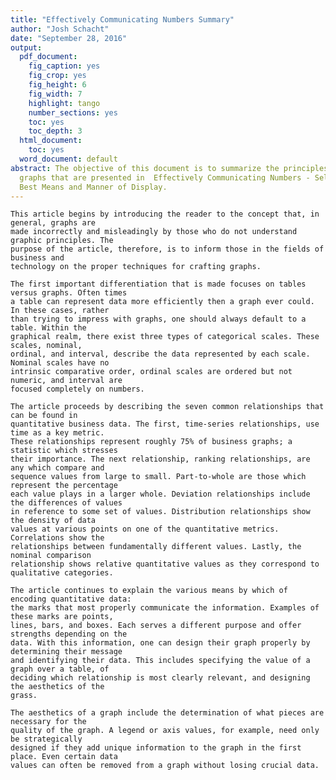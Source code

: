 ```yaml
---
title: "Effectively Communicating Numbers Summary"
author: "Josh Schacht"
date: "September 28, 2016"
output:
  pdf_document:
    fig_caption: yes
    fig_crop: yes
    fig_height: 6
    fig_width: 7
    highlight: tango
    number_sections: yes
    toc: yes
    toc_depth: 3
  html_document:
    toc: yes
  word_document: default
abstract: The objective of this document is to summarize the principles of crafting
  graphs that are presented in  Effectively Communicating Numbers - Selecting the
  Best Means and Manner of Display.
---
```

	This article begins by introducing the reader to the concept that, in general, graphs are 
	made incorrectly and misleadingly by those who do not understand graphic principles. The 
	purpose of the article, therefore, is to inform those in the fields of business and 
	technology on the proper techniques for crafting graphs.
	
	The first important differentiation that is made focuses on tables versus graphs. Often times 
	a table can represent data more efficiently then a graph ever could. In these cases, rather 
	than trying to impress with graphs, one should always default to a table. Within the 
	graphical realm, there exist three types of categorical scales. These scales, nominal, 
	ordinal, and interval, describe the data represented by each scale. Nominal scales have no 
	intrinsic comparative order, ordinal scales are ordered but not numeric, and interval are 
	focused completely on numbers.
	
 	The article proceeds by describing the seven common relationships that can be found in 
 	quantitative business data. The first, time-series relationships, use time as a key metric. 
 	These relationships represent roughly 75% of business graphs; a statistic which stresses 
 	their importance. The next relationship, ranking relationships, are any which compare and 
 	sequence values from large to small. Part-to-whole are those which represent the percentage 
 	each value plays in a larger whole. Deviation relationships include the differences of values 
 	in reference to some set of values. Distribution relationships show the density of data 
 	values at various points on one of the quantitative metrics. Correlations show the 
 	relationships between fundamentally different values. Lastly, the nominal comparison 
 	relationship shows relative quantitative values as they correspond to qualitative categories.
 	
	The article continues to explain the various means by which of encoding quantitative data: 
	the marks that most properly communicate the information. Examples of these marks are points, 
	lines, bars, and boxes. Each serves a different purpose and offer strengths depending on the 
	data. With this information, one can design their graph properly by determining their message
	and identifying their data. This includes specifying the value of a graph over a table, of 
	deciding which relationship is most clearly relevant, and designing the aesthetics of the 
	grass.
	
	The aesthetics of a graph include the determination of what pieces are necessary for the 
	quality of the graph. A legend or axis values, for example, need only be strategically 
	designed if they add unique information to the graph in the first place. Even certain data
	values can often be removed from a graph without losing crucial data.

